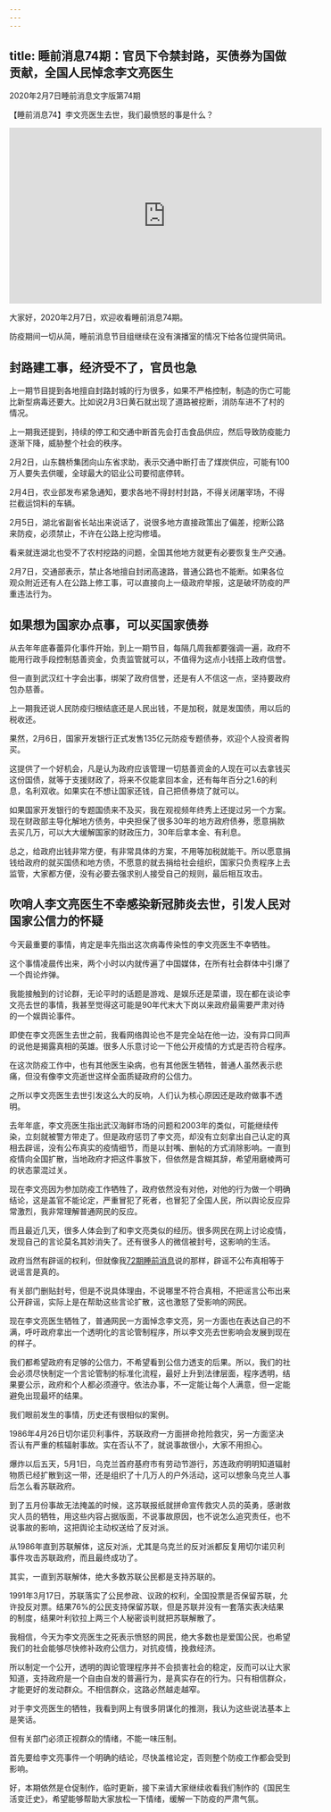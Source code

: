 ```yaml
---
---
---
```

title: 睡前消息74期：官员下令禁封路，买债券为国做贡献，全国人民悼念李文亮医生
---

2020年2月7日睡前消息文字版第74期

【睡前消息74】李文亮医生去世，我们最愤怒的事是什么？

<iframe width="560" height="315" src="https://www.youtube.com/embed/aGBdZT4RZWw" title="YouTube video player" frameborder="0" allow="accelerometer; autoplay; clipboard-write; encrypted-media; gyroscope; picture-in-picture" allowfullscreen></iframe>

大家好，2020年2月7日，欢迎收看睡前消息74期。

防疫期间一切从简，睡前消息节目组继续在没有演播室的情况下给各位提供简讯。

## 封路建工事，经济受不了，官员也急

上一期节目提到各地擅自封路封城的行为很多，如果不严格控制，制造的伤亡可能比新型病毒还要大。比如说2月3日黄石就出现了道路被挖断，消防车进不了村的情况。

上一期我还提到，持续的停工和交通中断首先会打击食品供应，然后导致防疫能力逐渐下降，威胁整个社会的秩序。

2月2日，山东魏桥集团向山东省求助，表示交通中断打击了煤炭供应，可能有100万人要失去供暖，全球最大的铝业公司要彻底停转。

2月4日，农业部发布紧急通知，要求各地不得封村封路，不得关闭屠宰场，不得拦截运饲料的车辆。

2月5日，湖北省副省长站出来说话了，说很多地方直接政策出了偏差，挖断公路来防疫，必须禁止，不许在公路上挖沟修墙。

看来就连湖北也受不了农村挖路的问题，全国其他地方就更有必要恢复生产交通。

2月7日，交通部表示，禁止各地擅自封闭高速路，普通公路也不能断。如果各位观众附近还有人在公路上修工事，可以直接向上一级政府举报，这是破坏防疫的严重违法行为。

## 如果想为国家办点事，可以买国家债券

从去年年底春蕾异化事件开始，到上一期节目，每隔几周我都要强调一遍，政府不能用行政手段控制慈善资金，负责监管就可以，不值得为这点小钱搭上政府信誉。

但一直到武汉红十字会出事，绑架了政府信誉，还是有人不信这一点，坚持要政府包办慈善。

上一期我还说人民防疫归根结底还是人民出钱，不是加税，就是发国债，用以后的税收还。

果然，2月6日，国家开发银行正式发售135亿元防疫专题债券，欢迎个人投资者购买。

这提供了一个好机会，凡是认为政府应该管理一切慈善资金的人现在可以去拿钱买这份国债，就等于支援财政了，将来不仅能拿回本金，还有每年百分之1.6的利息，名利双收。如果实在不想让国家还钱，自己把债券烧了就可以。

如果国家开发银行的专题国债来不及买，我在观视频年终秀上还提过另一个方案。现在财政部主导化解地方债务，中央担保了很多30年的地方政府债券，愿意捐款去买几万，可以大大缓解国家的财政压力，30年后拿本金、有利息。

总之，给政府出钱非常方便，有非常具体的方案，不用等加税就能干。所以愿意捐钱给政府的就买国债和地方债，不愿意的就去捐给社会组织，国家只负责程序上去监管，大家都方便，没有必要去强求别人接受自己的规则，最后相互攻击。

## 吹哨人李文亮医生不幸感染新冠肺炎去世，引发人民对国家公信力的怀疑

今天最重要的事情，肯定是率先指出这次病毒传染性的李文亮医生不幸牺牲。

这个事情凌晨传出来，两个小时以内就传遍了中国媒体，在所有社会群体中引爆了一个舆论炸弹。

我能接触到的讨论群，无论平时的话题是游戏、是娱乐还是菜谱，现在都在谈论李文亮去世的事情，我甚至觉得这可能是90年代末大下岗以来政府最需要严肃对待的一个娱舆论事件。

即使在李文亮医生去世之前，我看网络舆论也不是完全站在他一边，没有异口同声的说他是揭露真相的英雄。很多人乐意讨论一下他公开疫情的方式是否符合程序。

在这次防疫工作中，也有其他医生染病，也有其他医生牺牲，普通人虽然表示悲痛，但没有像李文亮逝世这样全面质疑政府的公信力。

之所以李文亮医生去世引发这么大的反响，人们认为核心原因还是政府做事不透明。

去年年底，李文亮医生指出武汉海鲜市场的问题和2003年的类似，可能继续传染，立刻就被警方带走了。但是政府惩罚了李文亮，却没有立刻拿出自己认定的真相去辟谣，没有公布真实的疫情细节，而是以封嘴、删帖的方式消除影响。一直到疫情向全国扩散，当地政府才把这件事放下，但依然是含糊其辞，希望用磨棱两可的状态蒙混过关。

现在李文亮因为参加防疫工作牺牲了，政府依然没有对他，对他的行为做一个明确结论，这是盖官不能论定，严重冒犯了死者，也冒犯了全国人民，所以舆论反应异常激烈，我非常理解普通网民的反应。

而且最近几天，很多人体会到了和李文亮类似的经历。很多网民在网上讨论疫情，发现自己的言论莫名其妙消失了。还有很多人的微信被封号，这影响的生活。

政府当然有辟谣的权利，但就像我[72期睡前消息](/cn/44/2020/2/72)说的那样，辟谣不公布真相等于说谣言是真的。

有关部门删贴封号，但是不说具体理由，不说哪里不符合真相，不把谣言公布出来公开辟谣，实际上是在帮助这些言论扩散，这也激怒了受影响的网民。

现在李文亮医生牺牲了，普通网民一方面悼念李文亮，另一方面也在表达自己的不满，呼吁政府拿出一个透明化的言论管制程序，所以李文亮去世影响会发展到现在的样子。

我们都希望政府有足够的公信力，不希望看到公信力透支的后果。所以，我们的社会必须尽快制定一个言论管制的标准化流程，最好上升到法律层面，程序透明，结果要公示，政府和个人都必须遵守。依法办事，不一定能让每个人满意，但一定能避免出现最坏的结果。

我们眼前发生的事情，历史还有很相似的案例。

1986年4月26日切尔诺贝利事件，苏联政府一方面拼命抢险救灾，另一方面坚决否认有严重的核辐射事故。实在否认不了，就说事故很小，大家不用担心。

爆炸以后五天，5月1日，乌克兰首府基府市有劳动节游行，苏连政府明明知道辐射物质已经扩散到这一带，还是组织了十几万人的户外活动，这可以想象乌克兰人事后怎么看苏联政府。

到了五月份事故无法掩盖的时候，这苏联报纸就拼命宣传救灾人员的英勇，感谢救灾人员的牺牲，用这些内容占据版面，不说事故原因，也不说怎么追究责任，也不说事故的影响，这把舆论主动权送给了反对派。

从1986年直到苏联解体，这反对派，尤其是乌克兰的反对派都反复用切尔诺贝利事件攻击苏联政府，而且最终成功了。

其实，一直到苏联解体，绝大多数苏联公民都是支持苏联的。

1991年3月17日，苏联落实了公民参政、议政的权利，全国投票是否保留苏联，允许投反对票。结果76%的公民支持保留苏联，但是苏联并没有一套落实表决结果的制度，结果叶利钦拉上两三个人秘密谈判就把苏联解散了。

我相信，今天为李文亮医生之死表示愤怒的网民，绝大多数也是爱国公民，也希望我们的社会能够尽快修补政府公信力，对抗疫情，挽救经济。

所以制定一个公开，透明的舆论管理程序并不会损害社会的稳定，反而可以让大家知道，支持政府是一个自由自发的普遍行为，是真实存在的行为。只有相信群众，才能更好的发动群众。不相信群众，这路必然越走越窄。

对于李文亮医生的牺牲，我看到网上有很多阴谋化的推测，我认为这些说法基本上是笑话。

但有关部门必须正视群众的情绪，不能一味压制。

首先要给李文亮事件一个明确的结论，尽快盖棺论定，否则整个防疫工作都会受到影响。

好，本期依然是仓促制作，临时更新，接下来请大家继续收看我们制作的《国民生活变迁史》，希望能够帮助大家放松一下情绪，缓解一下防疫的严肃气氛。